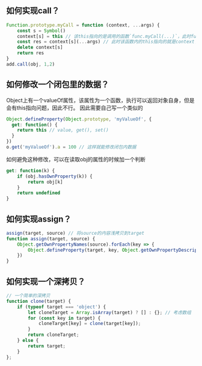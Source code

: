 ## 如何实现call？
```js
Function.prototype.myCall = function (context, ...args) {
    const s = Symbol()
    context[s] = this // 该this指向的是调用的函数`func.myCall(...)`，此时func会当作对象来用
    const res = context[s](...args) // 此时该函数内的this指向的就是context了
    delete context[s]
    return res
}
add.call(obj, 1,2)
```
## 如何修改一个闭包里的数据？
Object上有一个valueOf属性，该属性为一个函数，执行可以返回对象自身，但是会有this指向问题，因此不行。
因此需要自己写一个类似的
```js
Object.defineProperty(Object.prototype, 'myValueOf', {
  get: function() {
    return this // value, get(), set()
  }
})
o.get('myValueOf').a = 100 // 这样就能修改闭包内数据
```
如何避免这种修改，可以在读取obj的属性的时候加一个判断
```js
get: function(k) {
    if (obj.hasOwnProperty(k)) {
        return obj[k]
    }
    return undefined
}
```
## 如何实现assign？
```js
assign(target, source) // 将source的内容浅拷贝到target
function assign(target, source) {
    Object.getOwnPropertyNames(source).forEach(key => {
        Object.defineProperty(target, key, Object.getOwnPropertyDescriptor(source, key));
    })
}
```
## 如何实现一个深拷贝？
```js
// 一个简单的深拷贝
function clone(target) {
    if (typeof target === 'object') {
        let cloneTarget = Array.isArray(target) ? [] : {}; // 考虑数组
        for (const key in target) {
            cloneTarget[key] = clone(target[key]);
        }
        return cloneTarget;
    } else {
        return target;
    }
};
```








